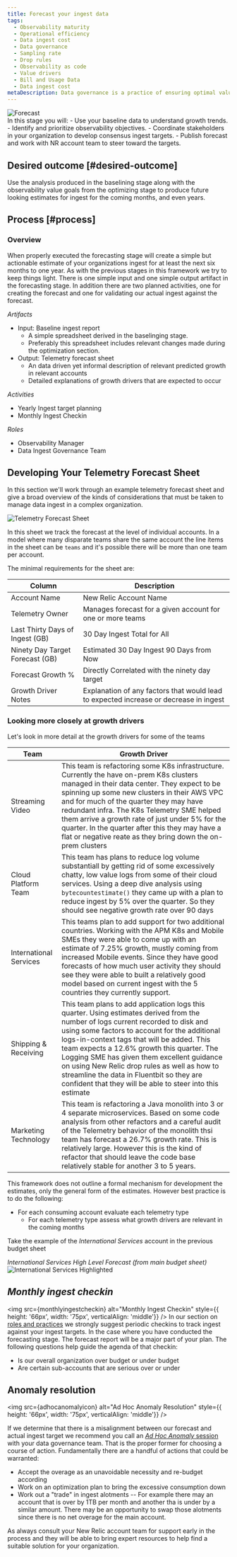 ```yaml
---
title: Forecast your ingest data
tags:
  - Observability maturity
  - Operational efficiency
  - Data ingest cost
  - Data governance
  - Sampling rate
  - Drop rules
  - Observability as code
  - Value drivers
  - Bill and Usage Data
  - Data ingest cost
metaDescription: Data governance is a practice of ensuring optimal value for telemetry data collected by an organization, particularly for complex organizations with numerous business units and working groups.
---
```



<div><img src={forecasticon} alt="Forecast" style={{ height: '76px', width: '100px', verticalAlign: 'middle', horizontalAlign: 'right'}} /></div>
In this stage you will:
- Use your baseline data to understand growth trends.
- Identify and prioritize observability objectives.
- Coordinate stakeholders in your organization to develop consensus ingest targets.
- Publish forecast and work with NR account team to steer toward the targets.

## Desired outcome [#desired-outcome]
Use the analysis produced in the baselining stage along with the observability value goals from the optimizing stage to produce future looking estimates for ingest for the coming months, and even years.
## Process [#process]

### Overview

When properly executed the forecasting stage will create a simple but actionable estimate of your organizations ingest for at least the next six months to one year.
As with the previous stages in this framework we try to keep things light.  There is one simple input and one simple output artifact in the forecasting stage.  In addition there are two planned activities, one for creating the forecast and one for validating our actual ingest against the forecast.

*Artifacts*
- Input: Baseline ingest report
  - A simple spreadsheet derived in the baselinging stage. 
  - Preferably this spreadsheet includes relevant changes made during the optimization section.
- Output: Telemetry forecast sheet
  - An data driven yet informal description of relevant predicted growth in relevant accounts
  - Detailed explanations of growth drivers that are expected to occur

*Activities*
- Yearly Ingest target planning
- Monthly Ingest Checkin

*Roles*
- Observability Manager
- Data Ingest Governance Team


## Developing Your Telemetry Forecast Sheet
In this section we'll work through an example telemetry forecast sheet and give a broad overview of the kinds of considerations that must be taken to manage data ingest in a complex organization.

![Telemetry Forecast Sheet](images/oma-oe-dg-telemetry-budget-sheet-ex.png)


In this sheet we track the forecast at the level of individual accounts.  In a model where many disparate teams share the same account the line items in the sheet can be `teams` and it's possible there will be more than one team per account.

The minimal requirements for the sheet are:


|Column|Description|
|---|---|
|Account Name|New Relic Account Name|
|Telemetry Owner|Manages forecast for a given account for one or more teams|
|Last Thirty Days of Ingest (GB)|30 Day Ingest Total for All |
|Ninety Day Target Forecast (GB) |Estimated 30 Day Ingest 90 Days from Now|
|Forecast Growth %|Directly Correlated with the ninety day target|
|Growth Driver Notes| Explanation of any factors that would lead to expected increase or decrease in ingest|

### Looking more closely at growth drivers

Let's look in more detail at the growth drivers for some of the teams

|Team|Growth Driver|
|---|---|
|Streaming Video| This team is refactoring some K8s infrastructure.  Currently the have on-prem K8s clusters managed in their data center.  They expect to be spinning up some new clusters in their AWS VPC and for much of the quarter they may have redundant infra.  The K8s Telemetry SME helped them arrive a growth rate of just under 5% for the quarter.  In the quarter after this they may have a flat or negative reate as they bring down the on-prem clusters  |
|Cloud Platform Team| This team has plans to reduce log volume substantiall by getting rid of some excessively chatty, low value logs from some of their cloud services.  Using a deep dive analysis using `bytecountestimate()` they came up with a plan to reduce ingest by 5% over the quarter.  So they should see negative growth rate over 90 days|
|International Services|This teams plan to add support for two additional countries.   Working with the APM K8s and Mobile SMEs they were able to come up with an estimate of 7.25% growth, mustly coming from increased Mobile events.  Since they have good forecasts of how much user activity they should see they were able to built a relatively good model based on current ingest with the 5 countries they currently support.|
|Shipping & Receiving|This team plans to add application logs this quarter.  Using estimates derived from the number of logs current recorded to disk and using some factors to account for the additional logs-in-context tags that will be added.  This team expects a 12.6% growth this quarter.  The Logging SME has given them excellent guidance on using New Relic drop rules as well as how to streamline the data in Fluentbit so they are confident that they will be able to steer into this estimate|
|Marketing Technology|This team is refactoring a Java monolith into 3 or 4 separate microservices.  Based on some code analysis from other refactors and a careful audit of the Telemetry behavior of the monolith thsi team has forecast a 26.7% growth rate.  This is relatively large.  However this is the kind of refactor that should leave the code base relatively stable for another 3 to 5 years.|


This framework does not outline a formal mechanism for development the estimates, only the general form of the estimates.  However best practice is to do the following:

- For each consuming account evaluate each telemetry type
  - For each telemetry type assess what growth drivers are relevant in the coming months

Take the example of the *International Services* account in the previous budget sheet

*International Services High Level Forecast (from main budget sheet)*
![International Services Highlighted](images/oma-oe-dg-international-services-highlighted.png)


## *Monthly ingest checkin*
<img src={monthlyingestcheckin} alt="Monthly Ingest Checkin" style={{ height: '66px', width: '75px', verticalAlign: 'middle'}} />
In our section on [roles and practices](/docs/new-relic-solutions/observability-maturity/operational-efficiency/dg-coe) we strongly suggest periodic checkins to track ingest against your ingest targets.  In the case where you have conducted the forecasting stage.  The forecast report will be a major part of your plan.  The following questions help guide the agenda of that checkin:

- Is our overall organization over budget or under budget
- Are certain sub-accounts that are serious over or under

## Anomaly resolution
<img src={adhocanomalyicon} alt="Ad Hoc Anomaly Resolution" style={{ height: '66px', width: '75px', verticalAlign: 'middle'}} />

If we determine that there is a misalignment between our forecast and actual ingest target we recommend you call an [*Ad Hoc Anomaly* session](http://localhost:8000/docs/new-relic-solutions/observability-maturity/operational-efficiency/dg-coe#ad-hoc) with your data governance team.  That is the proper former for choosing a course of action.  Fundamentally there are a handful of actions that could be warranted:

- Accept the overage as an unavoidable necessity and re-budget according
- Work on an optimization plan to bring the excessive consumption down
- Work out a "trade" in ingest alotments
-- For example there may an account that is over by 1TB per month and another tha is under by a similar amount.  There may be an opportunity to swap those alotments since there is no net overage for the main account.

<Callout variant='IMPORTANT' title='Your Account Team is Here to Help'>
As always consult your New Relic account team for support early in the process and they will be able to bring expert resources to help find a suitable solution for your organization.
</Callout>


